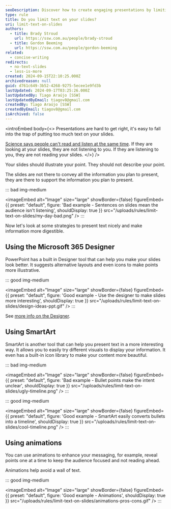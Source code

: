 ```yaml
---
seoDescription: Discover how to create engaging presentations by limiting text on your slides
type: rule
title: Do you limit text on your slides?
uri: limit-text-on-slides
authors:
  - title: Brady Stroud
    url: https://ssw.com.au/people/brady-stroud
  - title: Gordon Beeming
    url: https://ssw.com.au/people/gordon-beeming
related:
  - concise-writing
redirects:
  - no-text-slides
  - less-is-more
created: 2024-09-15T22:10:25.000Z
archivedreason: null
guid: d761c649-3b52-4268-9275-5ecee1e9fd3b
lastUpdated: 2024-09-17T03:25:26.000Z
lastUpdatedBy: Tiago Araújo [SSW]
lastUpdatedByEmail: tiagov8@gmail.com
createdBy: Tiago Araújo [SSW]
createdByEmail: tiagov8@gmail.com
isArchived: false
---
```


<introEmbed
  body={<>
Presentations are hard to get right, it's easy to fall into the trap of putting too much text on your slides.

[Science says people can't read and listen at the same time](https://www.linkedin.com/pulse/science-says-you-cant-read-listen-same-time-andrea-pacini). If they are looking at your slides, they are not listening to you. If they are listening to you, they are not reading your slides.
  </>}
/>
<youtubeEmbed url="https://www.youtube.com/watch?v=-NVXHOavBpA" description="Video: PowerPoint Sucks and Why It Shouldn't (5 min)" />

Your slides should illustrate your point. They should not describe your point.

The slides are not there to convey all the information you plan to present, they are there to support the information you plan to present.

::: bad img-medium

<imageEmbed
  alt="Image"
  size="large"
  showBorder={false}
  figureEmbed={{
    preset: "default",
    figure: 'Bad example - Sentences on slides mean the audience isn\'t listening',
    shouldDisplay: true
  }}
  src="/uploads/rules/limit-text-on-slides/my-day-bad.png"
/>
:::

Now let's look at some strategies to present text nicely and make information more digestible.

## Using the Microsoft 365 Designer

PowerPoint has a built in Designer tool that can help you make your slides look better. It suggests alternative layouts and even icons to make points more illustrative.

::: good img-medium

<imageEmbed
  alt="Image"
  size="large"
  showBorder={false}
  figureEmbed={{
    preset: "default",
    figure: 'Good example - Use the designer to make slides more interesting',
    shouldDisplay: true
  }}
  src="/uploads/rules/limit-text-on-slides/design-ideas-ppt.gif"
/>
:::

See [more info on the Designer](https://support.microsoft.com/en-us/office/create-professional-slide-layouts-with-designer-53c77d7b-dc40-45c2-b684-81415eac0617).

## Using SmartArt

SmartArt is another tool that can help you present text in a more interesting way. It allows you to easily try different visuals to display your information. It even has a built-in icon library to make your content more beautiful.

::: bad img-medium

<imageEmbed
  alt="Image"
  size="large"
  showBorder={false}
  figureEmbed={{
    preset: "default",
    figure: 'Bad example - Bullet points make the intent unclear',
    shouldDisplay: true
  }}
  src="/uploads/rules/limit-text-on-slides/ugly-timeline.png"
/>
:::

::: good img-medium

<imageEmbed
  alt="Image"
  size="large"
  showBorder={false}
  figureEmbed={{
    preset: "default",
    figure: 'Good example - SmartArt easily converts bullets into a timeline',
    shouldDisplay: true
  }}
  src="/uploads/rules/limit-text-on-slides/cool-timeline.png"
/>
:::

## Using animations

You can use animations to enhance your messaging, for example, reveal points one at a time to keep the audience focused and not reading ahead.

Animations help avoid a wall of text.

::: good img-medium

<imageEmbed
  alt="Image"
  size="large"
  showBorder={false}
  figureEmbed={{
    preset: "default",
    figure: 'Good example - Animations',
    shouldDisplay: true
  }}
  src="/uploads/rules/limit-text-on-slides/animations-pros-cons.gif"
/>
:::
